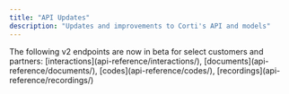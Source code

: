```yaml
---
title: "API Updates"
description: "Updates and improvements to Corti's API and models"
---
```


<Update label="2024-11-01">
  The following v2 endpoints are now in beta for select customers and partners: [interactions](api-reference/interactions/), [documents](api-reference/documents/), [codes](api-reference/codes/), [recordings](api-reference/recordings/)
</Update>